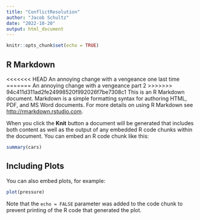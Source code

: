 ```yaml
---
title: "ConflictResolution"
author: "Jacob Schultz"
date: "2022-10-20"
output: html_document
---
```


```r
knitr::opts_chunk$set(echo = TRUE)
```

## R Markdown
<<<<<<< HEAD
An annoying change with a vengeance one last time
=======
An annoying change with a vengeance part 2
>>>>>>> 94c411d311ad2fe24998520f992026f7be7308c1
This is an R Markdown document. Markdown is a simple formatting syntax for authoring HTML, PDF, and MS Word documents. For more details on using R Markdown see <http://rmarkdown.rstudio.com>.

When you click the **Knit** button a document will be generated that includes both content as well as the output of any embedded R code chunks within the document. You can embed an R code chunk like this:

```r
summary(cars)
```

## Including Plots

You can also embed plots, for example:

```r
plot(pressure)
```

Note that the `echo = FALSE` parameter was added to the code chunk to prevent printing of the R code that generated the plot.
